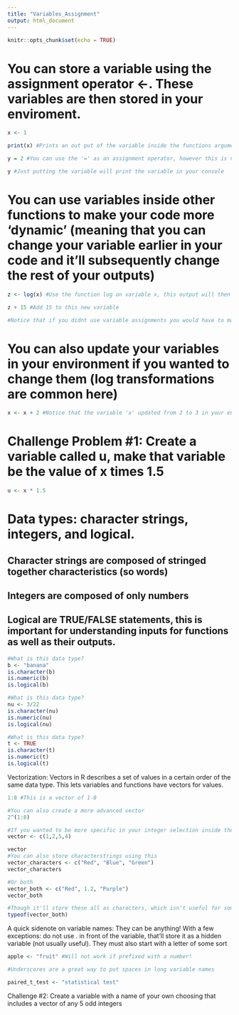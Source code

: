 ```yaml
---
title: "Variables_Assignment"
output: html_document
---
```


```r
knitr::opts_chunk$set(echo = TRUE)
```

# You can store a variable using the assignment operator <-. These variables are then stored in your enviroment. 
```r
x <- 1

print(x) #Prints an out put of the variable inside the functions argument.

y = 2 #You can use the '=' as an assignment operator, however this is not recommended because many arguments are structured to use '=' inside a function, therefore its best practice in R to use '<-'

y #Just putting the variable will print the variable in your console 
```
# You can use variables inside other functions to make your code more 'dynamic' (meaning that you can change your variable earlier in your code and it'll subsequently change the rest of your outputs)
```r
z <- log(x) #Use the function log on variable x, this output will then be stored as a new variable called 'z' 

z + 15 #Add 15 to this new variable 

#Notice that if you didnt use variable assignments you would have to manually type in the outputs from your console to calculate what the log(x) + 15 is in this format. This 'dynamic' way of writing your code allows for clarity as well as a fluid method for changing your inputs. 

```
# You can also update your variables in your environment if you wanted to change them (log transformations are common here)
```r
x <- x + 2 #Notice that the variable 'x' updated from 2 to 3 in your environment
```

# Challenge Problem #1: Create a variable called u, make that variable be the value of x times 1.5
```r
u <- x * 1.5
```

# Data types: character strings, integers, and logical. 
## Character strings are composed of stringed together characteristics (so words)
## Integers are composed of only numbers
## Logical are TRUE/FALSE statements, this is important for understanding inputs for functions as well as their outputs. 
```r
#What is this data type?
b <- "banana" 
is.character(b)  
is.numeric(b) 
is.logical(b)
```
```r
#What is this data type?
nu <- 3/22
is.character(nu)
is.numeric(nu) 
is.logical(nu)
```

```r
#What is this data type?
t <- TRUE
is.character(t)
is.numeric(t)
is.logical(t) 
```

Vectorization: Vectors in R describes a set of values in a certain order of the same data type. This lets variables and functions have vectors for values. 
```r
1:8 #This is a vector of 1-8

#You can also create a more advanced vector 
2^(1:8)

#If you wanted to be more specific in your integer selection inside the vector, you can utilize the concatenate fxn. c() 
vector <- c(1,2,5,4)

vector
#You can also store characterstrings using this
vector_characters <- c("Red", "Blue", "Green")
vector_characters 

#Or both
vector_both <- c("Red", 1.2, "Purple")
vector_both

#Though it'll store these all as characters, which isn't useful for some applications. 
typeof(vector_both)
```

A quick sidenote on variable names: They can be anything! With a few exceptions:
do not use . in front of the variable, that'll store it as a hidden variable (not usually useful). They must also start with a letter of some sort
```r
apple <- "fruit" #Will not work if prefixed with a number!

#Underscores are a great way to put spaces in long variable names

paired_t_test <- "statistical test"

```

Challenge #2: Create a variable with a name of your own choosing that includes a vector of any 5 odd integers
```r

```

